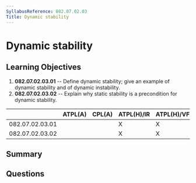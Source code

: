 ```yaml
---
SyllabusReference: 082.07.02.03
Title: Dynamic stability
---
```


# Dynamic stability

## Learning Objectives

1. **082.07.02.03.01** -- Define dynamic stability; give an example of dynamic
   stability and of dynamic instability.
2. **082.07.02.03.02** -- Explain why static stability is a precondition for
   dynamic stability.

|                 | ATPL(A) | CPL(A) | ATPL(H)/IR | ATPL(H)/VFR | CPL(H) | IR  | CBIR(A) |
| --------------- | ------- | ------ | ---------- | ----------- | ------ | --- | ------- |
| 082.07.02.03.01 |         |        | X          | X           | X      |     |         |
| 082.07.02.03.02 |         |        | X          | X           | X      |     |         |

## Summary

## Questions
